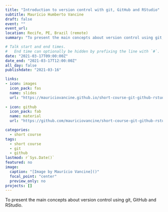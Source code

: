 ```yaml
---
title: "Introduction to version control with git, GitHub and RStudio"
subtitle: Maurício Humberto Vancine
draft: false
event: ""
event_url: 
location: Recife, PE, Brazil (remote)
summary: "To present the main concepts about version control using git, GitHub and RStudio"

# Talk start and end times.
#   End time can optionally be hidden by prefixing the line with `#`.
date: "2021-03-17T09:00:00Z"
date_end: "2021-03-17T12:00:00Z"
all_day: false
publishdate: "2021-03-16"

links:
- icon: images
  icon_pack: fas
  name: slides
  url: "https://mauriciovancine.github.io/short-course-git-github-rstudio/slides/pres_short_course_git_github_rstudio.html"
  
- icon: github
  icon_pack: fab
  name: material
  url: "https://github.com/mauriciovancine/short-course-git-github-rstudio"

categories:
  - short course
tags:
  - short course
  - git
  - github
lastmod: r`Sys.Date()`
featured: no
image:
  caption: "[Image by Maurício Vancine]()"
  focal_point: "center"
  preview_only: no
projects: []
---
```


To present the main concepts about version control using git, GitHub and RStudio.
